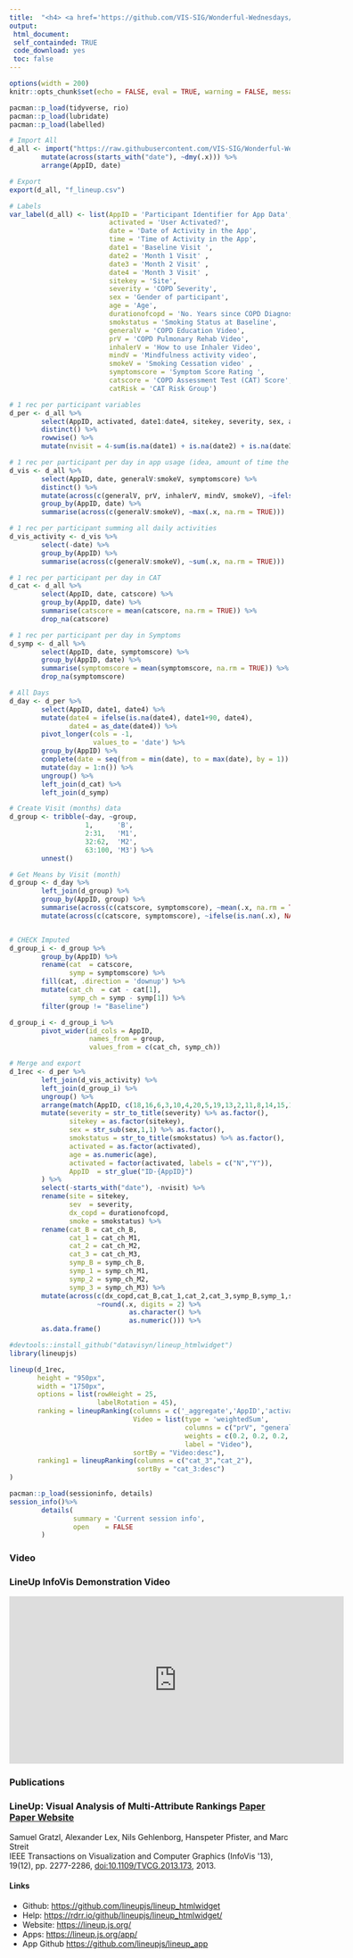 ---
title:  "<h4> <a href='https://github.com/VIS-SIG/Wonderful-Wednesdays/tree/master/data/2021/2021-03-10'> Visualization of patterns of response data </a> by Agustin Calatroni"
output:
 html_document:
 self_containded: TRUE
 code_download: yes
 toc: false
---

<style type="text/css">
.main-container {
max-width: 1800px;
margin-left: auto;
margin-right: auto;
padding: 0; 
margin: 2px;}
</style>

```{r setup, include=FALSE}
options(width = 200)
knitr::opts_chunk$set(echo = FALSE, eval = TRUE, warning = FALSE, message = FALSE, comment = NA, cache = FALSE)
```

```{r packages}
pacman::p_load(tidyverse, rio)
pacman::p_load(lubridate)
pacman::p_load(labelled)

```

```{r derive-data}
# Import All
d_all <- import("https://raw.githubusercontent.com/VIS-SIG/Wonderful-Wednesdays/master/data/2021/2021-03-10/AppData_FINAL.csv") %>% 
        mutate(across(starts_with("date"), ~dmy(.x))) %>% 
        arrange(AppID, date)

# Export
export(d_all, "f_lineup.csv")

# Labels
var_label(d_all) <- list(AppID = 'Participant Identifier for App Data',
                         activated = 'User Activated?',
                         date = 'Date of Activity in the App',
                         time = 'Time of Activity in the App',
                         date1 = 'Baseline Visit ',
                         date2 = 'Month 1 Visit' ,
                         date3 = 'Month 2 Visit' ,
                         date4 = 'Month 3 Visit' ,
                         sitekey = 'Site',
                         severity = 'COPD Severity',
                         sex = 'Gender of participant',
                         age = 'Age',
                         durationofcopd = 'No. Years since COPD Diagnosis',
                         smokstatus = 'Smoking Status at Baseline',
                         generalV = 'COPD Education Video',
                         prV = 'COPD Pulmonary Rehab Video',
                         inhalerV = 'How to use Inhaler Video',
                         mindV = 'Mindfulness activity video',
                         smokeV = 'Smoking Cessation video' ,
                         symptomscore = 'Symptom Score Rating ',
                         catscore = 'COPD Assessment Test (CAT) Score',
                         catRisk = 'CAT Risk Group')

# 1 rec per participant variables
d_per <- d_all %>% 
        select(AppID, activated, date1:date4, sitekey, severity, sex, age, durationofcopd, smokstatus) %>% 
        distinct() %>% 
        rowwise() %>% 
        mutate(nvisit = 4-sum(is.na(date1) + is.na(date2) + is.na(date3) + is.na(date4)))

# 1 rec per participant per day in app usage (idea, amount of time the app was used)
d_vis <- d_all %>% 
        select(AppID, date, generalV:smokeV, symptomscore) %>% 
        distinct() %>% 
        mutate(across(c(generalV, prV, inhalerV, mindV, smokeV), ~ifelse(is.na(.x), 0, .x))) %>% 
        group_by(AppID, date) %>% 
        summarise(across(c(generalV:smokeV), ~max(.x, na.rm = TRUE)))

# 1 rec per participant summing all daily activities
d_vis_activity <- d_vis %>% 
        select(-date) %>% 
        group_by(AppID) %>% 
        summarise(across(c(generalV:smokeV), ~sum(.x, na.rm = TRUE)))

# 1 rec per participant per day in CAT
d_cat <- d_all %>% 
        select(AppID, date, catscore) %>%
        group_by(AppID, date) %>% 
        summarise(catscore = mean(catscore, na.rm = TRUE)) %>% 
        drop_na(catscore)

# 1 rec per participant per day in Symptoms
d_symp <- d_all %>% 
        select(AppID, date, symptomscore) %>% 
        group_by(AppID, date) %>% 
        summarise(symptomscore = mean(symptomscore, na.rm = TRUE)) %>% 
        drop_na(symptomscore)

# All Days
d_day <- d_per %>% 
        select(AppID, date1, date4) %>% 
        mutate(date4 = ifelse(is.na(date4), date1+90, date4),
               date4 = as_date(date4)) %>% 
        pivot_longer(cols = -1,
                     values_to = 'date') %>% 
        group_by(AppID) %>% 
        complete(date = seq(from = min(date), to = max(date), by = 1)) %>% 
        mutate(day = 1:n()) %>% 
        ungroup() %>% 
        left_join(d_cat) %>% 
        left_join(d_symp)

# Create Visit (months) data
d_group <- tribble(~day, ~group,
                   1,      'B',
                   2:31,   'M1',
                   32:62,  'M2',
                   63:100, 'M3') %>% 
        unnest()

# Get Means by Visit (month)
d_group <- d_day %>% 
        left_join(d_group) %>% 
        group_by(AppID, group) %>% 
        summarise(across(c(catscore, symptomscore), ~mean(.x, na.rm = TRUE))) %>% 
        mutate(across(c(catscore, symptomscore), ~ifelse(is.nan(.x), NA, .x)))


# CHECK Imputed
d_group_i <- d_group %>% 
        group_by(AppID) %>%
        rename(cat  = catscore,
               symp = symptomscore) %>% 
        fill(cat, .direction = 'downup') %>% 
        mutate(cat_ch  = cat - cat[1],
               symp_ch = symp - symp[1]) %>% 
        filter(group != "Baseline") 

d_group_i <- d_group_i %>% 
        pivot_wider(id_cols = AppID,
                    names_from = group,
                    values_from = c(cat_ch, symp_ch))

# Merge and export
d_1rec <- d_per %>% 
        left_join(d_vis_activity) %>% 
        left_join(d_group_i) %>%
        ungroup() %>% 
        arrange(match(AppID, c(18,16,6,3,10,4,20,5,19,13,2,11,8,14,15,1,12,7,9,17,21,35,36,37,45,46,47,50,57))) %>% 
        mutate(severity = str_to_title(severity) %>% as.factor(),
               sitekey = as.factor(sitekey),
               sex = str_sub(sex,1,1) %>% as.factor(),
               smokstatus = str_to_title(smokstatus) %>% as.factor(),
               activated = as.factor(activated),
               age = as.numeric(age),
               activated = factor(activated, labels = c("N","Y")),
               AppID  = str_glue("ID-{AppID}")
        ) %>%
        select(-starts_with("date"), -nvisit) %>% 
        rename(site = sitekey,
               sev  = severity,
               dx_copd = durationofcopd,
               smoke = smokstatus) %>%
        rename(cat_B = cat_ch_B,
               cat_1 = cat_ch_M1,
               cat_2 = cat_ch_M2,
               cat_3 = cat_ch_M3,
               symp_B = symp_ch_B,
               symp_1 = symp_ch_M1,
               symp_2 = symp_ch_M2,
               symp_3 = symp_ch_M3) %>% 
        mutate(across(c(dx_copd,cat_B,cat_1,cat_2,cat_3,symp_B,symp_1,symp_2,symp_3), 
                      ~round(.x, digits = 2) %>% 
                              as.character() %>% 
                              as.numeric())) %>% 
        as.data.frame()
```

```{r lineup}
#devtools::install_github("datavisyn/lineup_htmlwidget")
library(lineupjs)

lineup(d_1rec,
       height = "950px",
       width = "1750px",
       options = list(rowHeight = 25,
                      labelRotation = 45),
       ranking = lineupRanking(columns = c('_aggregate','AppID','activated','site','sev', 'sex', 'smoke','age','dx_copd','Video'),
                               Video = list(type = 'weightedSum', 
                                            columns = c("prV", "generalV", "inhalerV", "mindV", "smokeV"),
                                            weights = c(0.2, 0.2, 0.2, 0.2, 0.2),
                                            label = "Video"),
                               sortBy = "Video:desc"),
       ranking1 = lineupRanking(columns = c("cat_3","cat_2"),
                                sortBy = "cat_3:desc")
)
```

```{r}
pacman::p_load(sessioninfo, details)
session_info()%>%
        details(
                summary = 'Current session info',
                open    = FALSE
        )
```

```{=html}
<h3>Video</h3>
<h3>LineUp InfoVis Demonstration Video</h3>
<iframe width="600" height="300" src="https://www.youtube.com/embed/iFqCBI4T8ks" title="YouTube video player" frameborder="0" allow="accelerometer; autoplay; clipboard-write; encrypted-media; gyroscope; picture-in-picture" allowfullscreen></iframe>

<h3>Publications</h3>
<h3>LineUp: Visual Analysis of Multi-Attribute Rankings
<a href="http://data.caleydo.org/papers/2013_infovis_lineup.pdf">Paper</a> 
<a href="http://caleydo.org/publications/2013_infovis_lineup/">Paper Website</a></h3>

<p>Samuel Gratzl, Alexander Lex, Nils Gehlenborg, Hanspeter Pfister, and Marc Streit <br>
IEEE Transactions on Visualization and Computer Graphics (InfoVis '13), 19(12), pp. 2277-2286, 
<a href="https://dx.doi.org/10.1109/TVCG.2013.173">doi:10.1109/TVCG.2013.173</a>, 2013.</p>
```

#### Links
- Github: <https://github.com/lineupjs/lineup_htmlwidget>  
- Help: <https://rdrr.io/github/lineupjs/lineup_htmlwidget/>  
- Website: <https://lineup.js.org/>  
- Apps: <https://lineup.js.org/app/>  
- App Github <https://github.com/lineupjs/lineup_app>  

